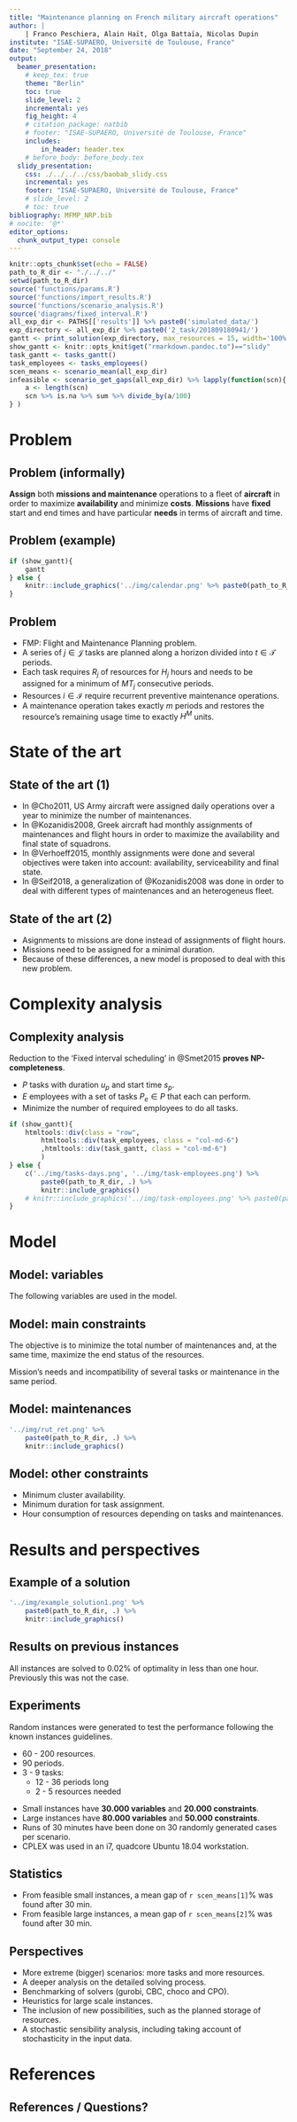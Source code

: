 ```yaml
---
title: "Maintenance planning on French military aircraft operations"
author: |
    | Franco Peschiera, Alain Haït, Olga Battaïa, Nicolas Dupin
institute: "ISAE-SUPAERO, Université de Toulouse, France"
date: "September 24, 2018"
output: 
  beamer_presentation:
    # keep_tex: true
    theme: "Berlin"
    toc: true
    slide_level: 2
    incremental: yes
    fig_height: 4
    # citation_package: natbib
    # footer: "ISAE-SUPAERO, Université de Toulouse, France"
    includes:
        in_header: header.tex
    # before_body: before_body.tex
  slidy_presentation:
    css: ./../../../css/baobab_slidy.css
    incremental: yes
    footer: "ISAE-SUPAERO, Université de Toulouse, France"
    # slide_level: 2
    # toc: true
bibliography: MFMP_NRP.bib
# nocite: '@*'
editor_options: 
  chunk_output_type: console
---
```


```r
knitr::opts_chunk$set(echo = FALSE)
path_to_R_dir <- "./../../"
setwd(path_to_R_dir)
source('functions/params.R')
source('functions/import_results.R')
source('functions/scenario_analysis.R')
source('diagrams/fixed_interval.R')
all_exp_dir <- PATHS[['results']] %>% paste0('simulated_data/')
exp_directory <- all_exp_dir %>% paste0('2_task/201809180941/')
gantt <- print_solution(exp_directory, max_resources = 15, width='100%')
show_gantt <- knitr::opts_knit$get("rmarkdown.pandoc.to")=="slidy"
task_gantt <- tasks_gantt()
task_employees <- tasks_employees()
scen_means <- scenario_mean(all_exp_dir)
infeasible <- scenario_get_gaps(all_exp_dir) %>% lapply(function(scn){
    a <- length(scn)
    scn %>% is.na %>% sum %>% divide_by(a/100)
} )


```

# Problem

## Problem (informally)

**Assign** both **missions and maintenance** operations to a fleet of **aircraft** in order to maximize **availability** and minimize **costs**. **Missions** have **fixed** start and end times and have particular **needs** in terms of aircraft and time.

## Problem (example)


```r

if (show_gantt){
    gantt
} else {
    knitr::include_graphics('../img/calendar.png' %>% paste0(path_to_R_dir, .))
}

```


## Problem

* FMP: Flight and Maintenance Planning problem.
* A series of $j \in \mathcal{J}$ tasks are planned along a horizon divided into $t \in \mathcal{T}$ periods.
* Each task requires $R_{j}$ of resources for $H_j$ hours and needs to be assigned for a minimum of $MT_j$ consecutive periods.
* Resources $i \in \mathcal{I}$ require recurrent preventive maintenance operations.
* A maintenance operation takes exactly $m$ periods and restores the resource's remaining usage time to exactly $H^M$ units.

# State of the art

## State of the art (1)

* In @Cho2011, US Army aircraft were assigned daily operations over a year to minimize the number of maintenances.
* In @Kozanidis2008, Greek aircraft had monthly assignments of maintenances and flight hours in order to maximize the availability and final state of squadrons.
* In @Verhoeff2015, monthly assignments were done and several objectives were taken into account: availability, serviceability and final state.
* In @Seif2018, a generalization of @Kozanidis2008 was done in order to deal with different types of maintenances and an heterogeneus fleet.

## State of the art (2)

* Asignments to missions are done instead of assignments of flight hours.
* Missions need to be assigned for a minimal duration.
* Because of these differences, a new model is proposed to deal with this new problem.

# Complexity analysis

## Complexity analysis

<div class="incremental">

Reduction to the 'Fixed interval scheduling' in @Smet2015 **proves NP-completeness**.

* $P$ tasks with duration $u_p$ and start time $s_p$.
* $E$ employees with a set of tasks $P_e \in P$ that each can perform.
* Minimize the number of required employees to do all tasks.

\pause

```r

if (show_gantt){
    htmltools::div(class = "row",
        htmltools::div(task_employees, class = "col-md-6")
        ,htmltools::div(task_gantt, class = "col-md-6")
        )
} else {
    c('../img/tasks-days.png', '../img/task-employees.png') %>% 
        paste0(path_to_R_dir, .) %>%
        knitr::include_graphics()
    # knitr::include_graphics('../img/task-employees.png' %>% paste0(path_to_R_dir, .))
}

```

</div>

# Model

## Model: variables

The following variables are used in the model.

\begin{tabular}{lll}
$m_{it}$    &: maintenance start &  $|\mathcal{I}| \times |\mathcal{T}|$ \\
$a_{jti}$   &: task assignment &  $|\mathcal{T}| \times |\mathcal{J}_t| \times |\mathcal{I}_j|$ \\
$a^s_{jti}$ &: task assignment start &  $|\mathcal{T}| \times |\mathcal{J}_t| \times |\mathcal{I}_j|$ \\
$u_{it}$    &: monthly usage time &  $|\mathcal{I}| \times |\mathcal{T}|$ \\
$rut_{it}$  &: remaining usage time &  $|\mathcal{I}| \times |\mathcal{T}|$ \\
\end{tabular}

## Model: main constraints

<div class="incremental">

\begin{align}
& \text{Min}\; \sum_{t \in \mathcal{T}, i \in \mathcal{I}} m_{it} \times H^{M} - \sum_{i \in \mathcal{I}} rut_{i|\mathcal{T}|}
\end{align}

The objective is to minimize the total number of maintenances and, at the same time, maximize the end status of the resources.

\pause

\begin{align}
    & \sum_{t' \in \mathcal{T}^{s}_t} \sum_{i \in \mathcal{I}} m_{it'} + N_t \leq C^{max}
      & t \in \mathcal{T} \label{eq:capacity1}\\
    & \sum_{i \in \mathcal{I}_j} a_{jti} \geq R_j
            & j \in \mathcal{J}, t \in \mathcal{T}_j  \label{eq:taskres}\\
    & \sum_{t' \in \mathcal{T}^{s}_t} m_{it'} + \sum_{j \in \mathcal{J}_t \cap \mathcal{O}_i} a_{jti} \leq 1 
            & t \in \mathcal{T}, i \in \mathcal{I} \label{eq:state}
\end{align}

Mission's needs and incompatibility of several tasks or maintenance in the same period.

</div>

## Model: maintenances

\begin{align}
    & m_{it'} + m_{it} \leq 1
      & t \in \mathcal{T}, t' \in \mathcal{T}^{m}_t, i \in \mathcal{I}\label{eq:ret_min}\\ 
    & \sum_{t' \in \mathcal{T}^{M}_t} m_{it'} \geq  m_{it}
      & t \in \mathcal{T}, i \in \mathcal{I}\label{eq:ret_max}
\end{align}

<!-- Maintenances cannot executed too soon or too late with respect to the previous one. -->

```r
'../img/rut_ret.png' %>% 
    paste0(path_to_R_dir, .) %>%
    knitr::include_graphics()
```

<!-- </div> -->

<!-- ## Model: time consumption -->

<!-- Time usage of an aircraft depending on the assignment to a task and remaining usage time per aircraft and period. -->

<!-- \begin{align} -->
<!--  & u_{it} \geq \sum_{j \in \mathcal{J}_t \cap \mathcal{O}_i} a_{jti} H_j  -->
<!--     & t =1, ..., \mathcal{T}, i \in \mathcal{I} \label{eq:usage1}\\ -->
<!--  & u_{it} \geq u^{min} (1 - \sum_{t' \in \mathcal{T}^{s}_t} m_{it'}) -->
<!--     & t =1, ..., \mathcal{T}, i \in \mathcal{I} \label{eq:usage2}\\ -->
<!--  & u_{it} \in [0, \max_j{\{H_j\}}] -->
<!--     & t =1, ..., \mathcal{T}, i \in \mathcal{I} \label{eq:usage_lower}\\ -->
<!--  & rut_{it} \leq rut_{i(t-1)} + H^{M} m_{it} - u_{it} -->
<!--     & t =1, ..., \mathcal{T}, i \in \mathcal{I} \label{eq:rut_upper}\\ -->
<!--  & rut_{i0} = Rut^{Init}_i -->
<!--        & i \in \mathcal{I} \label{eq:rut_initial}\\ -->
<!--  & rut_{it} \geq H^{M} m_{it'} -->
<!--         & t \in \mathcal{T}, t' \in \mathcal{T}^{s}_t, i \in \mathcal{I}\label{eq:rut_lower}\\ -->
<!--  & rut_{it} \in [0,H^{M}] -->
<!--         & t \in \mathcal{T}, i \in \mathcal{I} \label{eq:mu} -->
<!-- \end{align} -->

## Model: other constraints

* Minimum cluster availability.
* Minimum duration for task assignment.
* Hour consumption of resources depending on tasks and maintenances.

<!-- ## Model: availability -->

<!-- \begin{align} -->
<!--    & \sum_{t' \in \mathcal{T}^{s}_t} \sum_{i \in \mathcal{I}_k} m_{it'} + N^{clust}_{kt} \leq A^{clust}_{kt} -->
<!--     &k \in \mathcal{K}, t \in \mathcal{T} \label{eq:avalaibility-cluster} \\ -->
<!--    & \sum_{i \in \mathcal{I}_k} rut_{it} \geq H^{clust}_{kt} -->
<!--     &k \in \mathcal{K}, t \in \mathcal{T} \label{eq:avalaibility-hours-cluster} -->
<!-- \end{align} -->

<!-- Each cluster of aircraft needs a minimum level of availability in number and usage hours. -->

# Results and perspectives

## Example of a solution

```r
'../img/example_solution1.png' %>% 
    paste0(path_to_R_dir, .) %>%
    knitr::include_graphics()
```

## Results on previous instances

All instances are solved to 0.02% of optimality in less than one hour. Previously this was not the case.

\begin{tabular}{lrrrr}
   id &  objective &  gap (\%) &  time (s) &      bound \\
 I\_0 & 2212136.80 &      0.01 &     29.79 & 2211841.38 \\
 I\_1 & 4508365.88 &      0.02 &    173.11 & 4507542.47 \\
 I\_2 & 6208008.67 &      0.02 &    409.66 & 6206896.17 \\
 I\_3 & 7511314.89 &      0.03 &    836.08 & 7509070.16 \\
 I\_4 & 2217358.08 &      0.02 &     37.66 & 2216944.92 \\
 I\_5 & 4517690.48 &      0.01 &    208.25 & 4517191.09 \\
 I\_6 & 6220420.49 &      0.01 &    331.90 & 6219541.67 \\
 I\_7 & 7526281.03 &      0.02 &   1731.50 & 7524413.60 \\
 I\_8 & 2228684.87 &      0.01 &     76.18 & 2228481.13 \\
 I\_9 & 4538717.82 &      0.02 &   3332.95 & 4537837.14 \\
\end{tabular}


## Experiments

Random instances were generated to test the performance following the known instances guidelines.

<div class="incremental">

* 60 - 200 resources.
* 90 periods.
* 3 - 9 tasks:
    * 12 - 36 periods long
    * 2 - 5 resources needed

\pause

* Small instances have **30.000 variables** and **20.000 constraints**.
* Large instances have **80.000 variables** and **50.000 constraints**.
* Runs of 30 minutes have been done on 30 randomly generated cases per scenario.
* CPLEX was used in an i7, quadcore Ubuntu 18.04 workstation.

</div>

## Statistics

* From feasible small instances, a mean gap of `r scen_means[1]`% was found after 30 min.
* From feasible large instances, a mean gap of `r scen_means[2]`% was found after 30 min.

## Perspectives

* More extreme (bigger) scenarios: more tasks and more resources.
* A deeper analysis on the detailed solving process.
* Benchmarking of solvers (gurobi, CBC, choco and CPO).
* Heuristics for large scale instances.
* The inclusion of new possibilities, such as the planned storage of resources.
* A stochastic sensibility analysis, including taking account of stochasticity in the input data.


# References

## References / Questions?

<!-- \bibliographystyle{dcu} -->
<!-- \bibliography{MFMP_NRP.bib} -->
